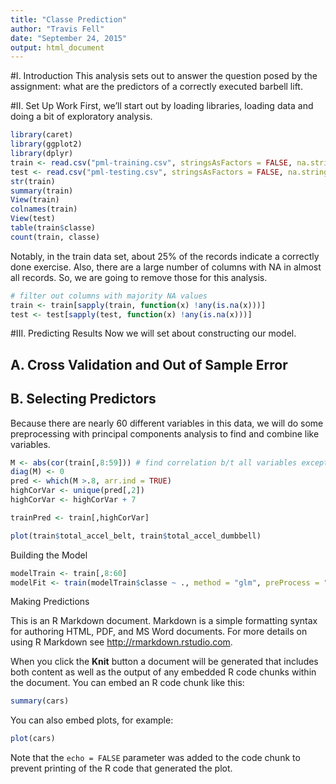 ```yaml
---
title: "Classe Prediction"
author: "Travis Fell"
date: "September 24, 2015"
output: html_document
---
```

#I. Introduction
This analysis sets out to answer the question posed by the assignment: what are the predictors of a correctly executed barbell lift. 

#II. Set Up Work
First, we'll start out by loading libraries, loading data and doing a bit of exploratory analysis. 
```r
library(caret)
library(ggplot2)
library(dplyr)
train <- read.csv("pml-training.csv", stringsAsFactors = FALSE, na.strings=c("", "NA"))
test <- read.csv("pml-testing.csv", stringsAsFactors = FALSE, na.strings=c("", "NA"))
str(train)
summary(train)
View(train)
colnames(train)
View(test)
table(train$classe)
count(train, classe)

```
Notably, in the train data set, about 25% of the records indicate a correctly done exercise. Also, there are a large number of columns with NA in almost all records. So, we are going to remove those for this analysis.

```r
# filter out columns with majority NA values
train <- train[sapply(train, function(x) !any(is.na(x)))] 
test <- test[sapply(test, function(x) !any(is.na(x)))]
```

#III. Predicting Results
Now we will set about constructing our model. 


## A. Cross Validation and Out of Sample Error



## B. Selecting Predictors
Because there are nearly 60 different variables in this data, we will do some preprocessing with principal components analysis to find and combine like variables. 
```r
M <- abs(cor(train[,8:59])) # find correlation b/t all variables except record number, user_name, timestamp columns and classe column
diag(M) <- 0
pred <- which(M >.8, arr.ind = TRUE)
highCorVar <- unique(pred[,2])
highCorVar <- highCorVar + 7

trainPred <- train[,highCorVar]

plot(train$total_accel_belt, train$total_accel_dumbbell)

```

Building the Model

```r
modelTrain <- train[,8:60]
modelFit <- train(modelTrain$classe ~ ., method = "glm", preProcess = "pca", data = modelTrain)
```

Making Predictions




This is an R Markdown document. Markdown is a simple formatting syntax for authoring HTML, PDF, and MS Word documents. For more details on using R Markdown see <http://rmarkdown.rstudio.com>.

When you click the **Knit** button a document will be generated that includes both content as well as the output of any embedded R code chunks within the document. You can embed an R code chunk like this:

```r
summary(cars)
```

You can also embed plots, for example:

```r
plot(cars)
```

Note that the `echo = FALSE` parameter was added to the code chunk to prevent printing of the R code that generated the plot.
